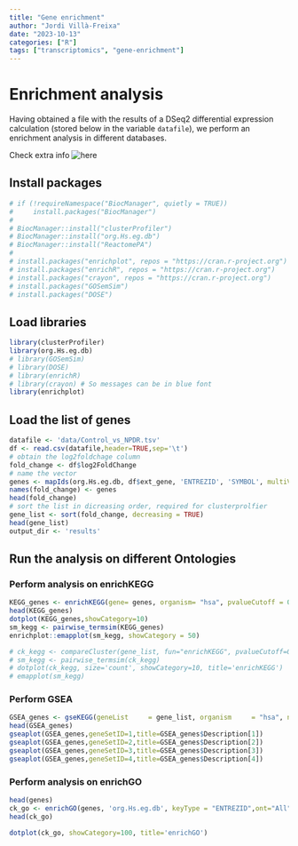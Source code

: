 ```yaml
---
title: "Gene enrichment"
author: "Jordi Villà-Freixa"
date: "2023-10-13"
categories: ["R"]
tags: ["transcriptomics", "gene-enrichment"]
---
```


# Enrichment analysis

Having obtained a file with the results of a DSeq2 differential expression calculation (stored below in the variable `datafile`), we perform an enrichment analysis in different databases.

Check extra info ![here](https://rpubs.com/Alexis22/ClusterProfiler)

## Install packages

```r

# if (!requireNamespace("BiocManager", quietly = TRUE))
#     install.packages("BiocManager")
# 
# BiocManager::install("clusterProfiler")
# BiocManager::install("org.Hs.eg.db")
# BiocManager::install("ReactomePA")
# 
# install.packages("enrichplot", repos = "https://cran.r-project.org")
# install.packages("enrichR", repos = "https://cran.r-project.org")
# install.packages("crayon", repos = "https://cran.r-project.org")
# install.packages("GOSemSim")
# install.packages("DOSE")

```

## Load libraries

```r
library(clusterProfiler)
library(org.Hs.eg.db)
# library(GOSemSim)
# library(DOSE)
# library(enrichR)
# library(crayon) # So messages can be in blue font
library(enrichplot)
```

## Load the list of genes

```r
datafile <- 'data/Control_vs_NPDR.tsv'
df <- read.csv(datafile,header=TRUE,sep='\t')
# obtain the log2foldchage column
fold_change <- df$log2FoldChange
# name the vector
genes <- mapIds(org.Hs.eg.db, df$ext_gene, 'ENTREZID', 'SYMBOL', multiVals = "first")
names(fold_change) <- genes
head(fold_change)
# sort the list in dicreasing order, required for clusterprolfier
gene_list <- sort(fold_change, decreasing = TRUE)
head(gene_list)
output_dir <- 'results'
```

## Run the analysis on different Ontologies

### Perform analysis on enrichKEGG

```r
KEGG_genes <- enrichKEGG(gene= genes, organism= "hsa", pvalueCutoff = 0.05)
head(KEGG_genes)
dotplot(KEGG_genes,showCategory=10)
sm_kegg <- pairwise_termsim(KEGG_genes)
enrichplot::emapplot(sm_kegg, showCategory = 50)
```

```r
# ck_kegg <- compareCluster(gene_list, fun="enrichKEGG", pvalueCutoff=0.05)
# sm_kegg <- pairwise_termsim(ck_kegg)
# dotplot(ck_kegg, size='count', showCategory=10, title='enrichKEGG')
# emapplot(sm_kegg)
```

### Perform GSEA

```r
GSEA_genes <- gseKEGG(geneList     = gene_list, organism     = "hsa", nPerm= 1000,         minGSSize    = 10, pvalueCutoff = 1, verbose      = FALSE)
head(GSEA_genes)
gseaplot(GSEA_genes,geneSetID=1,title=GSEA_genes$Description[1])
gseaplot(GSEA_genes,geneSetID=2,title=GSEA_genes$Description[2])
gseaplot(GSEA_genes,geneSetID=3,title=GSEA_genes$Description[3])
gseaplot(GSEA_genes,geneSetID=4,title=GSEA_genes$Description[4])
```

### Perform analysis on enrichGO

```r
head(genes)
ck_go <- enrichGO(genes, 'org.Hs.eg.db', keyType = "ENTREZID",ont="All", pvalueCutoff=0.01)
head(ck_go)
```

```r
dotplot(ck_go, showCategory=100, title='enrichGO')
```
